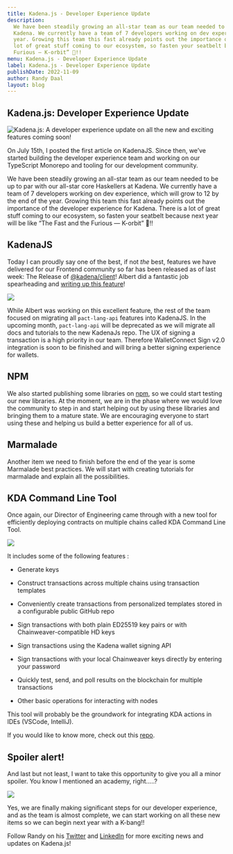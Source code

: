 ```yaml
---
title: Kadena.js - Developer Experience Update
description:
  We have been steadily growing an all-star team as our team needed to be up to par with our all-star core Haskellers at
  Kadena. We currently have a team of 7 developers working on dev experience, which will grow to 12 by the end of the
  year. Growing this team this fast already points out the importance of the developer experience for Kadena. There is a
  lot of great stuff coming to our ecosystem, so fasten your seatbelt because next year will be like “The Fast and the
  Furious — K-orbit” 🚀!!
menu: Kadena.js - Developer Experience Update
label: Kadena.js - Developer Experience Update
publishDate: 2022-11-09
author: Randy Daal
layout: blog
---
```


## Kadena.js: Developer Experience Update

![Kadena.js: A developer experience update on all the new and exciting features coming soon!](/assets/blog/1_RYwfKuTY3PCXtd8wvbV6DQ.webp)

On July 15th, I posted the first article on KadenaJS. Since then, we’ve started building the developer experience team
and working on our TypeScript Monorepo and tooling for our development community.

We have been steadily growing an all-star team as our team needed to be up to par with our all-star core Haskellers at
Kadena. We currently have a team of 7 developers working on dev experience, which will grow to 12 by the end of the
year. Growing this team this fast already points out the importance of the developer experience for Kadena. There is a
lot of great stuff coming to our ecosystem, so fasten your seatbelt because next year will be like “The Fast and the
Furious — K-orbit” 🚀!!

## KadenaJS

Today I can proudly say one of the best, if not _the_ best, features we have delivered for our Frontend community so far
has been released as of last week: The Release of
[@kadena/client](https://github.com/kadena-community/kadena.js/blob/master/packages/libs/client/docs/launch-post.md)!
Albert did a fantastic job spearheading and
[writing up this feature](https://medium.com/kadena-io/release-of-kadena-client-interacting-with-the-kadena-blockchain-6c7945b2b4a7)!

![](/assets/blog/1_d1Zmnh7kZhJRMqdVGStaSA.webp)

While Albert was working on this excellent feature, the rest of the team focused on migrating all `pact-lang-api`
features into KadenaJS. In the upcoming month, `pact-lang-api` will be deprecated as we will migrate all docs and
tutorials to the new KadenaJs repo. The UX of signing a transaction is a high priority in our team. Therefore
WalletConnect Sign v2.0 integration is soon to be finished and will bring a better signing experience for wallets.

## NPM

We also started publishing some libraries on [npm](https://www.npmjs.com/search?q=%40kadena), so we could start testing
our new libraries. At the moment, we are in the phase where we would love the community to step in and start helping out
by using these libraries and bringing them to a mature state. We are encouraging everyone to start using these and
helping us build a better experience for all of us.

## Marmalade

Another item we need to finish before the end of the year is some Marmalade best practices. We will start with creating
tutorials for marmalade and explain all the possibilities.

## KDA Command Line Tool

Once again, our Director of Engineering came through with a new tool for efficiently deploying contracts on multiple
chains called KDA Command Line Tool.

![](/assets/blog/1_u87NVDisJQy-Q06bLXftNw.gif)

It includes some of the following features :

- Generate keys

- Construct transactions across multiple chains using transaction templates

- Conveniently create transactions from personalized templates stored in a configurable public GitHub repo

- Sign transactions with both plain ED25519 key pairs or with Chainweaver-compatible HD keys

- Sign transactions using the Kadena wallet signing API

- Sign transactions with your local Chainweaver keys directly by entering your password

- Quickly test, send, and poll results on the blockchain for multiple transactions

- Other basic operations for interacting with nodes

This tool will probably be the groundwork for integrating KDA actions in IDEs (VSCode, IntelliJ).

If you would like to know more, check out this [repo](https://github.com/kadena-io/kda-tool).

## Spoiler alert!

And last but not least, I want to take this opportunity to give you all a minor spoiler. You know I mentioned an
academy, right…..?

![](/assets/blog/0__LGDxAT0n5-D-SDa.png)

Yes, we are finally making significant steps for our developer experience, and as the team is almost complete, we can
start working on all these new items so we can begin next year with a K-bang!!

Follow Randy on his [Twitter](https://twitter.com/Randynamic_4) and
[LinkedIn](https://www.linkedin.com/in/randydaal/?originalSubdomain=nl) for more exciting news and updates on Kadena.js!
